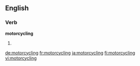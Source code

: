 ==English==

===Verb===
'''motorcycling'''

# {{present participle of|motorcycle}}

[[de:motorcycling]]
[[fr:motorcycling]]
[[ja:motorcycling]]
[[fi:motorcycling]]
[[vi:motorcycling]]